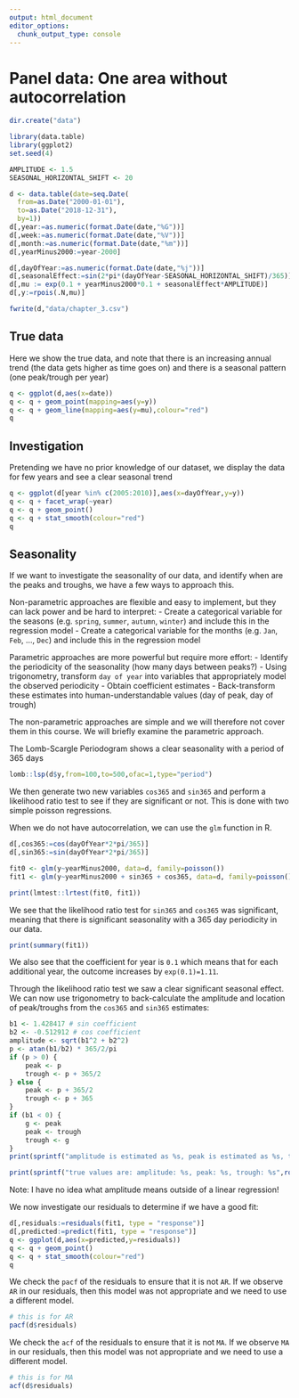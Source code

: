 ```yaml
---
output: html_document
editor_options: 
  chunk_output_type: console
---
```


# Panel data: One area without autocorrelation

```r
dir.create("data")

library(data.table)
library(ggplot2)
set.seed(4)

AMPLITUDE <- 1.5
SEASONAL_HORIZONTAL_SHIFT <- 20

d <- data.table(date=seq.Date(
  from=as.Date("2000-01-01"),
  to=as.Date("2018-12-31"),
  by=1))
d[,year:=as.numeric(format.Date(date,"%G"))]
d[,week:=as.numeric(format.Date(date,"%V"))]
d[,month:=as.numeric(format.Date(date,"%m"))]
d[,yearMinus2000:=year-2000]

d[,dayOfYear:=as.numeric(format.Date(date,"%j"))]
d[,seasonalEffect:=sin(2*pi*(dayOfYear-SEASONAL_HORIZONTAL_SHIFT)/365)]
d[,mu := exp(0.1 + yearMinus2000*0.1 + seasonalEffect*AMPLITUDE)]
d[,y:=rpois(.N,mu)]

fwrite(d,"data/chapter_3.csv")
```

\newpage

## True data

Here we show the true data, and note that there is an increasing annual trend (the data gets higher as time goes on) and there is a seasonal pattern (one peak/trough per year)
```r
q <- ggplot(d,aes(x=date))
q <- q + geom_point(mapping=aes(y=y))
q <- q + geom_line(mapping=aes(y=mu),colour="red")
q
```

\newpage

## Investigation 

Pretending we have no prior knowledge of our dataset, we display the data for few years and see a clear seasonal trend
```r
q <- ggplot(d[year %in% c(2005:2010)],aes(x=dayOfYear,y=y))
q <- q + facet_wrap(~year)
q <- q + geom_point()
q <- q + stat_smooth(colour="red")
q
```

\newpage

## Seasonality 

If we want to investigate the seasonality of our data, and identify when are the peaks and troughs, we have a few ways to approach this.

Non-parametric approaches are flexible and easy to implement, but they can lack power and be hard to interpret:
- Create a categorical variable for the seasons (e.g. `spring`, `summer`, `autumn`, `winter`) and include this in the regression model
- Create a categorical variable for the months (e.g. `Jan`, `Feb`, ..., `Dec`) and include this in the regression model

Parametric approaches are more powerful but require more effort:
- Identify the periodicity of the seasonality (how many days between peaks?)
- Using trigonometry, transform `day of year` into variables that appropriately model the observed periodicity
- Obtain coefficient estimates
- Back-transform these estimates into human-understandable values (day of peak, day of trough)

The non-parametric approaches are simple and we will therefore not cover them in this course. We will briefly examine the parametric approach.

\newpage

The Lomb-Scargle Periodogram shows a clear seasonality with a period of 365 days
```r
lomb::lsp(d$y,from=100,to=500,ofac=1,type="period")
```

\newpage

We then generate two new variables `cos365` and `sin365` and perform a likelihood ratio test to see if they are significant or not. This is done with two simple poisson regressions.

When we do not have autocorrelation, we can use the `glm` function in R.
```r
d[,cos365:=cos(dayOfYear*2*pi/365)]
d[,sin365:=sin(dayOfYear*2*pi/365)]

fit0 <- glm(y~yearMinus2000, data=d, family=poisson())
fit1 <- glm(y~yearMinus2000 + sin365 + cos365, data=d, family=poisson())

print(lmtest::lrtest(fit0, fit1))
```

We see that the likelihood ratio test for `sin365` and `cos365` was significant, meaning that there is significant seasonality with a 365 day periodicity in our data.

```r
print(summary(fit1))
```
We also see that the coefficient for year is `0.1` which means that for each additional year, the outcome increases by `exp(0.1)=1.11`. 

\newpage

Through the likelihood ratio test we saw a clear significant seasonal effect. We can now use trigonometry to back-calculate the amplitude and location of peak/troughs from the `cos365` and `sin365` estimates:
```r
b1 <- 1.428417 # sin coefficient
b2 <- -0.512912 # cos coefficient
amplitude <- sqrt(b1^2 + b2^2)
p <- atan(b1/b2) * 365/2/pi
if (p > 0) {
    peak <- p
    trough <- p + 365/2
} else {
    peak <- p + 365/2
    trough <- p + 365
}
if (b1 < 0) {
    g <- peak
    peak <- trough
    trough <- g
}
print(sprintf("amplitude is estimated as %s, peak is estimated as %s, trough is estimated as %s",round(amplitude,2),round(peak),round(trough)))

print(sprintf("true values are: amplitude: %s, peak: %s, trough: %s",round(AMPLITUDE,2),round(365/4+SEASONAL_HORIZONTAL_SHIFT),round(3*365/4+SEASONAL_HORIZONTAL_SHIFT)))

```

Note: I have no idea what amplitude means outside of a linear regression!

\newpage

We now investigate our residuals to determine if we have a good fit:

```r
d[,residuals:=residuals(fit1, type = "response")]
d[,predicted:=predict(fit1, type = "response")]
q <- ggplot(d,aes(x=predicted,y=residuals))
q <- q + geom_point()
q <- q + stat_smooth(colour="red")
q
```

\newpage

We check the `pacf` of the residuals to ensure that it is not `AR`. If we observe `AR` in our residuals, then this model was not appropriate and we need to use a different model.
```r
# this is for AR
pacf(d$residuals)
```

\newpage

We check the `acf` of the residuals to ensure that it is not `MA`. If we observe `MA` in our residuals, then this model was not appropriate and we need to use a different model.
```r
# this is for MA
acf(d$residuals)
```
